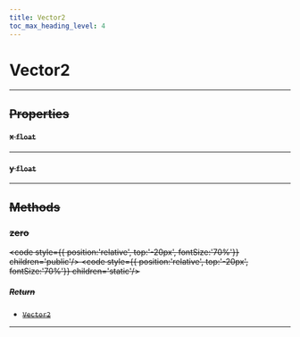```yaml
---
title: Vector2
toc_max_heading_level: 4
---
```


# Vector2 <s generated />

<hr class="solid" />  <s generated />

## Properties <s generated />

#### x `float` <s generated />

<hr class="solid" />  <s generated />

#### y `float` <s generated />

<hr class="solid" />  <s generated />

## Methods <s generated />

### zero <s generated />

<s childtag /> <code style={{ position:'relative', top:'-20px', fontSize:'70%'}} children='public'/> <code style={{ position:'relative', top:'-20px', fontSize:'70%'}} children='static'/> <s generated />

##### Return <s generated />

- [`Vector2`]( vector2) <s generated />

<hr class="solid" />  <s generated />
